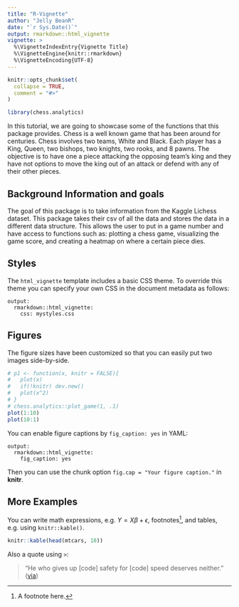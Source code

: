 ```yaml
---
title: "R-Vignette"
author: "Jelly BeanR"
date: "`r Sys.Date()`"
output: rmarkdown::html_vignette
vignette: >
  %\VignetteIndexEntry{Vignette Title}
  %\VignetteEngine{knitr::rmarkdown}
  %\VignetteEncoding{UTF-8}
---
```


```r
knitr::opts_chunk$set(
  collapse = TRUE,
  comment = "#>"
)
```

```r
library(chess.analytics)
```


In this tutorial, we are going to showcase some of the functions that this package provides. Chess is a well known game that has been around for centuries. Chess involves two teams, White and Black. Each player has a King, Queen, two bishops, two knights, two rooks, and 8 pawns.  The objective is to have one a piece attacking the opposing team's king and they have not options to move the king out of an attack or defend with any of their other pieces. 

## Background Information and goals

The goal of this package is to take information from the Kaggle Lichess dataset. This package takes their csv of all the data and stores the data in a different data structure.  This allows the user to put in a game number and have access to functions such as: plotting a chess game, visualizing the game score, and creating a heatmap on where a certain piece dies.

## Styles

The `html_vignette` template includes a basic CSS theme. To override this theme you can specify your own CSS in the document metadata as follows:

    output: 
      rmarkdown::html_vignette:
        css: mystyles.css

## Figures

The figure sizes have been customized so that you can easily put two images side-by-side. 

```r
# p1 <- function(x, knitr = FALSE){
#   plot(x)
#   if(!knitr) dev.new()
#   plot(x^2)
# }
# chess.analytics::plot_game(1, .1)
plot(1:10)
plot(10:1)
```

You can enable figure captions by `fig_caption: yes` in YAML:

    output:
      rmarkdown::html_vignette:
        fig_caption: yes

Then you can use the chunk option `fig.cap = "Your figure caption."` in **knitr**.

## More Examples

You can write math expressions, e.g. $Y = X\beta + \epsilon$, footnotes^[A footnote here.], and tables, e.g. using `knitr::kable()`.

```r
knitr::kable(head(mtcars, 10))
```

Also a quote using `>`:

> "He who gives up [code] safety for [code] speed deserves neither."
([via](https://twitter.com/hadleywickham/status/504368538874703872))


